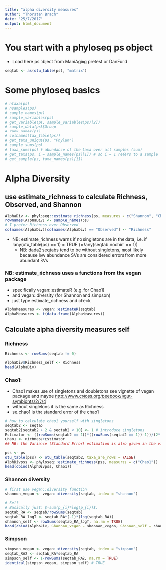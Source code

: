 ```yaml
---
title: "alpha diversity measures"
author: "Thorsten Brach"
date: "25/7/2017"
output: html_document
---
```


# You start with a phyloseq ps object

- Load here ps object from ManiAging pretest or DanFund

```r
seqtab <- as(otu_table(ps), "matrix")
```

# Some phyloseq basics

```r
# ntaxa(ps)
# nsamples(ps)
# sample_names(ps)
# sample_variables(ps)
# get_variable(ps, sample_variables(ps)[2])
# sample_data(ps)$Group
# rank_names(ps)
# colnames(tax_table(ps))
# get_taxa_unique(ps, "Phylum")
# sample_sums(ps)
# taxa_sums(ps) # abundance of the taxa over all samples (sum)
# get_taxa(ps, i = sample_names(ps)[1]) # so i = 1 refers to a sample
# get_sample(ps, taxa_names(ps)[1])

```

# Alpha Diversity

## use estimate_richness to calculate Richness, Observed, and Shannon

```r
AlphaDiv <- phyloseq::estimate_richness(ps, measures = c("Shannon", "Chao1", "Observed"))
rownames(AlphaDiv) <- sample_names(ps)
# I prefer Richness over Observed
colnames(AlphaDiv)[colnames(AlphaDiv) == "Observed"] <- "Richness"
```

- NB: estimate_richness warns if no singletons are in the data, i.e. if !any(otu_table(ps) == 1) = TRUE (= !any(seqtab.nochim == 1))
    - NB: dada2 seqtabs tend to be without singletons, most likely because low abundance SVs are considered errors from more abundant SVs


### NB: estimate_richness uses a functions from the vegan package

- specifically vegan::estimateR (e.g. for Chao1)
- and vegan::diversity (for Shannon and simpson)
- just type estimate_richness and check

```r
AlphaMeasures <- vegan::estimateR(seqtab)
AlphaMeasures <- t(data.frame(AlphaMeasures))
```


## Calculate alpha diversity measures self

### Richness

```r
Richness <- rowSums(seqtab != 0)

AlphaDiv$Richness_self <- Richness
head(AlphaDiv)
```

###  Chao1:

- Chao1 makes use of singletons and doubletons see vignette of vegan package and maybe <http://www.coloss.org/beebook/I/gut-symbionts/2/2/4>
- without singletons it is the same as Richness
- se.chao1 is the standard error of the chao1

```r
# how to calculate chao1 yourself with singletons
seqtab2 <- seqtab
seqtab2[seqtab2 > 2 & seqtab2 < 10] <- 1 # introduce singletons
Estimator <- ((rowSums(seqtab2 == 1))*((rowSums(seqtab2 == 1))-1))/(2*((rowSums(seqtab2 == 2))+1))
Chao1 <- Richness+Estimator
## NB: the Variance (Standard Error) estimation is also given in the vignette but I was to lazy to do that here too

pss <- ps
otu_table(pss) <- otu_table(seqtab2, taxa_are_rows = FALSE)
AlphDivpss <- phyloseq::estimate_richness(pss, measures = c("Chao1"))
head(cbind(AlphDivpss, Chao1))
```


###  Shannon diversity 

```r
# first use vegan::diversity function
shannon_vegan <- vegan::diversity(seqtab, index = "shannon")

# Self
# Basically just: $-sum(p_{i}*log(p_{i})$.
seqtab_RA <- seqtab/rowSums(seqtab)
seqtab_RA_logT <- seqtab_RA*(-1)*(log(seqtab_RA))
shannon_self <- rowSums(seqtab_RA_logT, na.rm = TRUE)
head(cbind(AlphaDiv, Shannon_vegan = shannon_vegan, Shannon_self = shannon_self))
```

### Simpson

```r

simpson_vegan <- vegan::diversity(seqtab, index = "simpson")
seqtab_RA2 <- seqtab_RA*seqtab_RA
simpson_self <- 1-rowSums(seqtab_RA2, na.rm = TRUE)
identical(simpson_vegan, simpson_self) # TRUE
```
